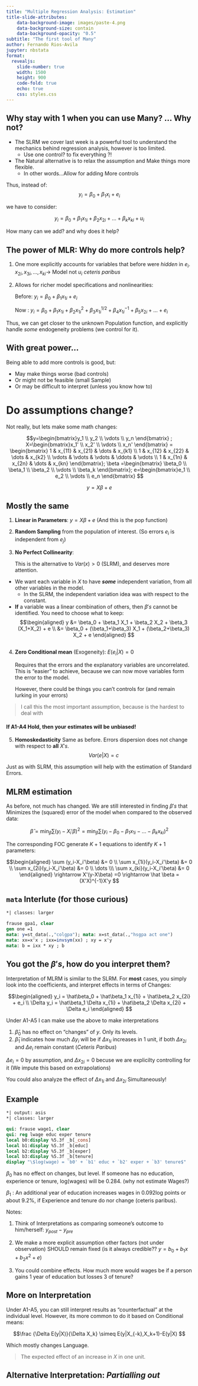 ```yaml
---
title: "Multiple Regression Analysis: Estimation"
title-slide-attributes:
    data-background-image: images/paste-4.png
    data-background-size: contain
    data-background-opacity: "0.5"
subtitle: "The first tool of Many"
author: Fernando Rios-Avila
jupyter: nbstata
format: 
  revealjs: 
    slide-number: true
    width: 1500
    height: 900
    code-fold: true
    echo: true
    css: styles.css 
---
```


## Why stay with 1 when you can use Many? ... Why not?

- The SLRM we cover last week is a powerful tool to understand the mechanics behind regression analysis, however is too limited.
  - Use one control? to fix everything ?! 
- The Natural alternative is to relax the assumption and Make things more flexible. 
  - In other words...Allow for adding More controls
  
Thus, instead of:
$$y_i = \beta_0 + \beta_1 x_i + e_i
$$

we have to consider:

$$y_i = \beta_0 + \beta_1 x_{1i} +\beta_2 x_{2i} + \dots + \beta_k x_{ki} + u_i
$$

How many can we add? and why does it help?

## The power of MLR: Why do more controls help?

1. One more explicitly accounts for variables that before were *hidden* in $e_i$.
   $x_{2i},x_{3i},\dots,x_{ki} \rightarrow$ Model not $u_i$
   *ceteris paribus*
2. Allows for richer model specifications and nonlinearities:
   
   Before: $y_i = \beta_0 + \beta_1 x_{1i} + e_i$

   Now   : $y_i = \beta_0 + \beta_1 x_{1i} +\beta_2 x^2_{1i} + \beta_3 x^{1/2}_{1i} + \beta_4 x^{-1}_{1i} + 
   \beta_5 x_{2i}+\dots+e_i$

Thus, we can get closer to the unknown Population function, and explicitly handle *some* endogeneity problems (we control for it).

:::{.callout-caution}

## With great power...

Being able to add more controls is good, but:

  - May make things worse (bad controls)
  - Or might not be feasible (small Sample)
  - Or may be difficult to interpret (unless you know how to)
:::

# Do assumptions change?
Not really, but lets make some math changes:

$$y=\begin{bmatrix}y_1 \\ y_2 \\ \vdots \\ y_n
\end{bmatrix} 
; 
X=\begin{bmatrix}x_1' \\ x_2' \\ \vdots \\ x_n'
\end{bmatrix} = \begin{bmatrix} 1 & x_{11} & x_{21} & \dots &  x_{k1} 
\\ 1 & x_{12} & x_{22} & \dots &  x_{k2} 
\\ \vdots & \vdots  & \vdots & \ddots & \vdots
\\ 1 & x_{1n} & x_{2n} & \dots &  x_{kn} 
\end{bmatrix};
\beta =\begin{bmatrix} \beta_0 \\ \beta_1 \\ \beta_2 \\ \vdots \\ \beta_k 
\end{bmatrix}; e=\begin{bmatrix}e_1 \\ e_2 \\ \vdots \\ e_n
\end{bmatrix} 
 $$

$$y=X\beta + e
$$

## Mostly the same

1. **Linear in Parameters**: $y = X\beta + e$ (And this is the pop function)
2. **Random Sampling** from the population of interest. (So errors $e_i$ is independent from $e_j$)
3. **No Perfect Collinearity**:
   
   This is the alternative to $Var(x)>0$ (SLRM), and deserves more attention.

- We want each variable in $X$ to have [***some***]{.bluetxt} independent variation, from all other variables in the model.
  - In the SLRM, the independent variation idea was with respect to the constant.
- [**If**]{.redtxt} a variable was a linear combination of others, then $\beta's$ cannot be identified. You need to choose what to keep:
$$\begin{aligned}
y &= \beta_0 + \beta_1 X_1 + \beta_2 X_2 + \beta_3 (X_1+X_2) + e \\ 
&=  \beta_0 + (\beta_1+\beta_3) X_1 + (\beta_2+\beta_3) X_2 + e  
\end{aligned}
$$

## 

4. **Zero Conditional mean** (Exogeneity): $E(e_i|X)=0$ 
   
   Requires that the errors and the explanatory variables are uncorrelated. This is "easier" to achieve, because we can now move variables form the error to the model.

   However, there could be things you can't controls for (and remain lurking in your errors)

> I call this the most important assumption, because is the hardest to deal with

#### If A1-A4 Hold, then your estimates will be unbiased! 

5. **Homoskedasticity** Same as before. Errors dispersion does not change with respect to **all** $X's$.
$$Var(e|X)=c
$$

Just as with SLRM, this assumption will help with the estimation of Standard Errors.

## MLRM estimation 

As before, not much has changed. We are still interested in finding $\beta's$ that Minimizes the (squared) error of the model when compared to the observed data:

$$\hat \beta = \min_\beta \sum (y_i-X_i'\beta)^2 = \min_\beta \sum (y_i-\beta_0-\beta_1 x_{1i}-\dots-\beta_k x_{ki})^2
$$

The corresponding FOC generate $K+1$ equations to identify $K+1$ parameters:

$$\begin{aligned}
\sum (y_i-X_i'\beta) &= 0  \\
\sum x_{1i}(y_i-X_i'\beta) &= 0 \\
\sum x_{2i}(y_i-X_i'\beta) &= 0 \\ \dots \\\
\sum x_{ki}(y_i-X_i'\beta) &= 0 
\end{aligned} \rightarrow X'(y-X\beta) =0 \rightarrow \hat \beta = (X'X)^{-1}X'y
$$

## `mata` Interlute (for those curious){.scrollable}

```stata
*| classes: larger

frause gpa1, clear
gen one =1 
mata: y=st_data(.,"colgpa"); mata: x=st_data(.,"hsgpa act one")
mata: xx=x'x ; ixx=invsym(xx) ; xy = x'y 
mata: b = ixx * xy ; b
```

## You got the $\beta's$, how do you interpret them?

Interpretation of MLRM is similar to the SLRM. For **most** cases, you simply look into the coefficients, and interpret effects in terms of Changes:

$$\begin{aligned}
y_i = \hat\beta_0 + \hat\beta_1 x_{1i}  + \hat\beta_2 x_{2i} + e_i \\
\Delta y_i =  \hat\beta_1 \Delta  x_{1i}  + \hat\beta_2 \Delta  x_{2i} + \Delta e_i
\end{aligned}
$$

Under A1-A5 I can make use the above to make interpretations

1. $\hat \beta_0$ has no effect on "changes" of $y$. Only its levels.
2. $\hat \beta_1$ indicates how much $\Delta y_i$ will be if $\Delta x_{1i}$ increases in 1 unit, if both $\Delta x_{2i}$ and $\Delta e_i$ remain constant (*Ceteris Paribus*)

$\Delta e_i=0$ by assumption, and $\Delta x_{2i}=0$ becuse we are explicilty controlling for it (We impute this based on extrapolations)

You could also analyze the effect of $\Delta x_{1i}$ and $\Delta x_{2i}$ Simultaneously!

## Example

```stata
*| output: asis
*| classes: larger

qui: frause wage1, clear
qui: reg lwage educ exper tenure
local b0:display %5.3f _b[_cons]
local b1:display %5.3f _b[educ]
local b2:display %5.3f _b[exper]
local b3:display %5.3f _b[tenure]
display "\$log(wage) = `b0' + `b1' educ + `b2' exper + `b3' tenure$"
```

$\beta_0$ has no effect on changes, but level. If someone has no education, experience or tenure, log(wages) will be 0.284. (why not estimate Wages?)

$\beta_1$ : An additional year of education increases wages in 0.092log points or about 9.2%, if Experience and tenure do nor change (ceteris paribus).

Notes:

1. Think of Interpretations as comparing someone's outcome to him/herself: $y_{post} - y_{pre}$ 
2. We make a more explicit assumption other factors (not under observation) SHOULD remain fixed (is it always credible?? $y=b_0 + b_1 x + b_2 x^2 + e$) 
   
3. You could combine effects. How much more would wages be if a person gains 1 year of education but losses 3 of tenure?

## More on Interpretation

Under A1-A5, you can still interpret results as "counterfactual" at the individual level. However, its more common to do it based on Conditional means:

$$\frac {\Delta E(y|X)}{\Delta X_k} \simeq E(y|X_{-k},X_k+1)-E(y|X)
$$

Which mostly changes Language.

> The expected effect of an increase in $X$ in one unit.

## Alternative Interpretation: *Partialling out*


